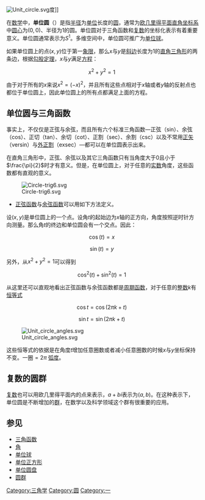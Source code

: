 {{not|单位元}}
[[File:Unit_circle.svg|alt=Unit circle]]度]]

在[[数学|数学]]中，'''单位圆'''（{{lang-en|Unit circle}}）是指[[半径|半径]]为[[单位數字|单位]]长度的[[圆|圆]]，通常为[[欧几里得平面|欧几里得平面]][[直角坐标系|直角坐标系]]中[[圆心|圆心]]为<math>(0,0)</math>、半径为1的圆。单位圆对于三角函数和[[复数|复数]]的坐标化表示有着重要意义。单位圆通常表示为''S''<sup>1</sup>。多维空间中，单位圆可推广为[[单位球|单位球]]。

如果单位圆上的点<math>(x,y)</math>位于第一[[象限|象限]]，那么<math>x</math>与<math>y</math>是[[斜边|斜边]]长度为1的[[直角三角形|直角三角形]]的两条边，根据[[勾股定理|勾股定理]]，<math>x</math>与<math>y</math>满足[[方程|方程]]：

:<math>x^2 + y^2 = 1 \,\!</math>

由于对于所有的''<math>x</math>''来说<math>x^2 = (-x)^2</math>，并且所有这些点相对于''x''轴或者''y''轴的反射点也都位于单位圆上，因此单位圆上的所有点都满足上面的方程。

==单位圆与三角函数==
事实上，不仅仅是正弦与余弦，而且所有六个标准三角函数—正弦（sin）、余弦（cos）、正切（tan）、余切（cot）、正割（sec）、余割（csc）以及不常用[[正矢|正矢]]（versin）与[[外正割|外正割]]（exsec）—都可以在单位圆表示出来。

在直角三角形中，正弦、余弦以及其它三角函数只有当角度大于0且小于<math>\frac{\pi}{2}</math>时才有意义。但是，在单位圆上，对于任意的[[实数|实数]]角度，这些函数都有直观的意义。

[[File:Circle-trig6.svg|right]]

*[[正弦函数|正弦函数]]与[[余弦函数|余弦函数]]可以用如下方法定义。

设<math>(x,y)</math>是单位圆上的一个点。设角<math>t</math>的起始边为''x''轴的正方向，角度按照逆时针方向测量。那么角''t''的终边和单位圆会有一个交点。因此：

:<math>\cos(t) = x \,\!</math>
:<math>\sin(t) = y \,\!</math>

另外，从<math>x^2 + y^2 = 1</math>可以得到

:<math> \cos^2(t) + \sin^2(t) = 1 \,\!</math>

从这里还可以直观地看出正弦函数与余弦函数都是[[周期函数|周期函数]]，对于任意的[[整数|整数]]<math>k</math>有[[恒等式|恒等式]]

:<math>\cos t = \cos(2\pi k+t) \,\!</math>
:<math>\sin t = \sin(2\pi k+t) \,\!</math>

[[File:Unit_circle_angles.svg|thumb]]

这些恒等式的依据是在角度''t''增加任意圈数或者减小任意圈数的时候''x''与''y''坐标保持不变。一圈<math>=2\pi</math> [[弧度|弧度]]。

==复数的圆群==
[[复数_(数学)|复数]]也可以用欧几里得平面内的点来表示，<math>a+bi</math>表示为<math>(a,b)</math>。在这种表示下，单位圆是不断增加的[[群|群]]，在数学以及科学领域这个群有很重要的应用。

==参见==
*[[三角函数|三角函数]]
*[[角|角]]
*[[单位球|单位球]]
*[[单位正方形|单位正方形]]
*[[单位圆盘|单位圆盘]]
*[[圆群|圆群]]

[[Category:三角学|Category:三角学]]
[[Category:圆|Category:圆]]
[[Category:一|Category:一]]